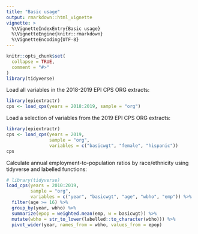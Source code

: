 ```yaml
---
title: "Basic usage"
output: rmarkdown::html_vignette
vignette: >
  %\VignetteIndexEntry{Basic usage}
  %\VignetteEngine{knitr::rmarkdown}
  %\VignetteEncoding{UTF-8}
---
```


```r
knitr::opts_chunk$set(
  collapse = TRUE,
  comment = "#>"
)
library(tidyverse)
```

Load all variables in the 2018-2019 EPI CPS ORG extracts:
```r
library(epiextractr)
cps <- load_cps(years = 2018:2019, sample = "org")
```

Load a selection of variables from the 2019 EPI CPS ORG extracts:
```r
library(epiextractr)
cps <- load_cps(years = 2019, 
                sample = "org", 
                variables = c("basicwgt", "female", "hispanic"))
cps
```

Calculate annual employment-to-population ratios by race/ethnicity using tidyverse and labelled functions:
```r
# library(tidyverse)
load_cps(years = 2010:2019,
         sample = "org",
         variables = c("year", "basicwgt", "age", "wbho", "emp")) %>%
  filter(age >= 16) %>%
  group_by(year, wbho) %>%
  summarize(epop = weighted.mean(emp, w = basicwgt)) %>%
  mutate(wbho = str_to_lower(labelled::to_character(wbho))) %>%
  pivot_wider(year, names_from = wbho, values_from = epop)
```
